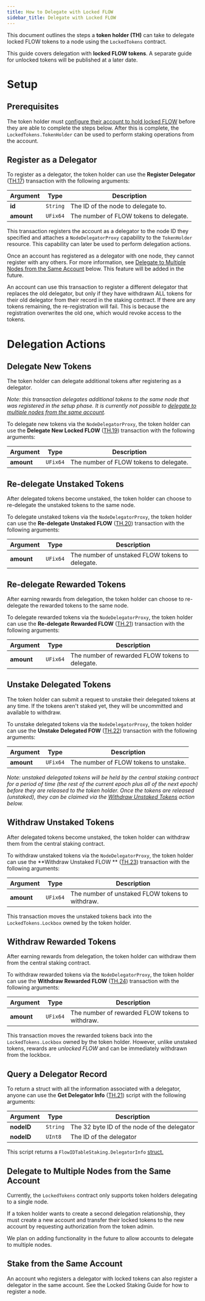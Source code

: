 ```yaml
---
title: How to Delegate with Locked FLOW
sidebar_title: Delegate with Locked FLOW
---
```


This document outlines the steps a **token holder (TH)** can take to delegate 
locked FLOW tokens to a node using the `LockedTokens` contract.

<Callout type="warning">

This guide covers delegation with **locked FLOW tokens**. 
A separate guide for unlocked tokens will be published at a later date.
</Callout>

# Setup

## Prerequisites

The token holder must [configure their account to hold locked FLOW](/token/locked-account-setup) 
before they are able to complete the steps below. After this is complete, 
the `LockedTokens.TokenHolder` can be used to perform staking operations from the account.

## Register as a Delegator

To register as a delegator, the token holder can use the **Register Delegator** ([TH.17](/protocol/core-contracts/locked-tokens/#token-holder))
transaction with the following arguments:

| Argument   | Type     | Description |
|------------|----------|-------------|
| **id**     | `String` | The ID of the node to delegate to. |
| **amount** | `UFix64` | The number of FLOW tokens to delegate. |

This transaction registers the account as a delegator to the node ID they specified
and attaches a `NodeDelegatorProxy` capability to the `TokenHolder` resource. 
This capability can later be used to perform delegation actions.

Once an account has registered as a delegator with one node, they cannot register with any others. 
For more information, see [Delegate to Multiple Nodes from the Same Account](#delegate-to-multiple-nodes-from-the-same-account) below.
This feature will be added in the future.

An account can use this transaction to register a different delegator that replaces the old delegator, but only if they have withdrawn
ALL tokens for their old delegator from their record in the staking contract. If there are any tokens remaining,
the re-registration will fail. This is because the registration overwrites the old one, which would revoke access to the tokens.

# Delegation Actions

## Delegate New Tokens

The token holder can delegate additional tokens after registering as a delegator. 

_Note: this transaction delegates additional tokens to the same node that was registered in the setup phase.
It is currently not possible to [delegate to multiple nodes from the same account](#delegate-to-multiple-nodes-from-the-same-account)._

To delegate new tokens via the `NodeDelegatorProxy`, 
the token holder can use the **Delegate New Locked FLOW** ([TH.19](/protocol/core-contracts/locked-tokens/#token-holder)) 
transaction with the following arguments:

| Argument   | Type     | Description |
|------------|----------|-------------|
| **amount** | `UFix64` | The number of FLOW tokens to delegate. |

## Re-delegate Unstaked Tokens

After delegated tokens become unstaked, the token holder can choose to re-delegate the unstaked tokens to the same node.

To delegate unstaked tokens via the `NodeDelegatorProxy`, 
the token holder can use the **Re-delegate Unstaked FLOW** ([TH.20](/protocol/core-contracts/locked-tokens/#token-holder))
transaction with the following arguments:

| Argument   | Type     | Description |
|------------|----------|-------------|
| **amount** | `UFix64` | The number of unstaked FLOW tokens to delegate. |

## Re-delegate Rewarded Tokens

After earning rewards from delegation, the token holder can choose to re-delegate the rewarded tokens to the same node.

To delegate rewarded tokens via the `NodeDelegatorProxy`, 
the token holder can use the **Re-delegate Rewarded FLOW** ([TH.21](/protocol/core-contracts/locked-tokens/#token-holder))
transaction with the following arguments:

| Argument   | Type     | Description |
|------------|----------|-------------|
| **amount** | `UFix64` | The number of rewarded FLOW tokens to delegate. |

## Unstake Delegated Tokens

The token holder can submit a request to unstake their delegated tokens at any time.
If the tokens aren't staked yet, they will be uncommitted and available to withdraw.

To unstake delegated tokens via the `NodeDelegatorProxy`, 
the token holder can use the **Unstake Delegated FOW** ([TH.22](/protocol/core-contracts/locked-tokens/#token-holder))
transaction with the following arguments:

| Argument   | Type     | Description |
|------------|----------|-------------|
| **amount** | `UFix64` | The number of FLOW tokens to unstake. |

_Note: unstaked delegated tokens will be held by the central staking contract for a period of time 
(the rest of the current epoch plus all of the next epoch) before they are 
released to the token holder. Once the tokens are released (unstaked), 
they can be claimed via the [Withdraw Unstaked Tokens](#withdraw-unstaked-tokens) action below._

## Withdraw Unstaked Tokens

After delegated tokens become unstaked, the token holder can withdraw them from the central staking contract.

To withdraw unstaked tokens via the `NodeDelegatorProxy`, 
the token holder can use the **Withdraw Unstaked FLOW ** ([TH.23](/protocol/core-contracts/locked-tokens/#token-holder))
transaction with the following arguments:

| Argument   | Type     | Description |
|------------|----------|-------------|
| **amount** | `UFix64` | The number of unstaked FLOW tokens to withdraw. |

This transaction moves the unstaked tokens back into the `LockedTokens.Lockbox` owned by the token holder.

## Withdraw Rewarded Tokens

After earning rewards from delegation, the token holder can withdraw them from the central staking contract.

To withdraw rewarded tokens via the `NodeDelegatorProxy`, 
the token holder can use the **Withdraw Rewarded FLOW** ([TH.24](/protocol/core-contracts/locked-tokens/#token-holder))
transaction with the following arguments:

| Argument   | Type     | Description |
|------------|----------|-------------|
| **amount** | `UFix64` | The number of rewarded FLOW tokens to withdraw. |

This transaction moves the rewarded tokens back into the `LockedTokens.Lockbox` owned by the token holder. 
However, unlike unstaked tokens, rewards are _unlocked FLOW_ and can be immediately withdrawn from the lockbox.

## Query a Delegator Record

To return a struct with all the information associated with a delegator, anyone
can use the **Get Delegator Info** ([TH.21](/protocol/core-contracts/locked-tokens/#token-holder)) script with the following arguments:

| Argument   | Type     | Description |
|------------|----------|-------------|
| **nodeID** | `String` | The 32 byte ID of the node of the delegator |
| **nodeID** | `UInt8`  | The ID of the delegator |

This script returns a `FlowIDTableStaking.DelegatorInfo` [struct.](https://github.com/onflow/flow-core-contracts/blob/master/contracts/FlowIDTableStaking.cdc#L348)

## Delegate to Multiple Nodes from the Same Account

Currently, the `LockedTokens` contract only supports token holders delegating to a single node.

If a token holder wants to create a second delegation relationship, they must create a new account
and transfer their locked tokens to the new account by requesting authorization from the token admin.

We plan on adding functionality in the future to allow accounts to delegate to multiple nodes.

## Stake from the Same Account

An account who registers a delegator with locked tokens can also register a delegator in the same account. 
See the Locked Staking Guide for how to register a node.
